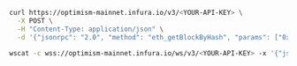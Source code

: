
<Tabs>
  <TabItem value="curl">

```bash
curl https://optimism-mainnet.infura.io/v3/<YOUR-API-KEY> \
  -X POST \
  -H "Content-Type: application/json" \
  -d '{"jsonrpc": "2.0", "method": "eth_getBlockByHash", "params": ["0xb3b20624f8f0f86eb50dd04688409e5cea4bd02d700bf6e79e9384d47d6a5a35", false], "id": 1}'
```

  </TabItem>
  <TabItem value="WSS">

```bash
wscat -c wss://optimism-mainnet.infura.io/ws/v3/<YOUR-API-KEY> -x '{"jsonrpc": "2.0", "method": "eth_getBlockByHash", "params": ["0xb3b20624f8f0f86eb50dd04688409e5cea4bd02d700bf6e79e9384d47d6a5a35", false], "id": 1}'
```

  </TabItem>
</Tabs>

